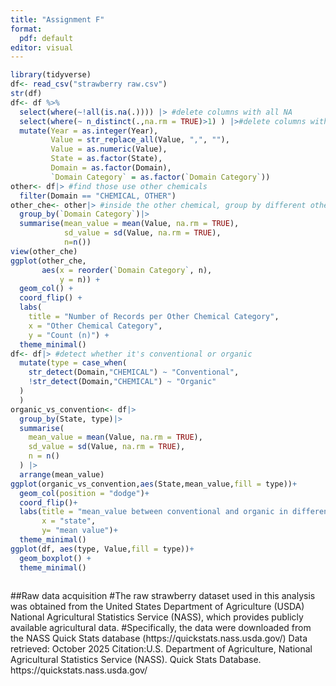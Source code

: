 ```yaml
---
title: "Assignment F"
format: 
  pdf: default
editor: visual
---
```





```r
library(tidyverse)
df<- read_csv("strawberry raw.csv")
str(df)
df<- df %>% 
  select(where(~!all(is.na(.)))) |> #delete columns with all NA
  select(where(~ n_distinct(.,na.rm = TRUE)>1) ) |>#delete columns with single value, which means no information provided in comparing
  mutate(Year = as.integer(Year),
         Value = str_replace_all(Value, ",", ""),
         Value = as.numeric(Value),
         State = as.factor(State),
         Domain = as.factor(Domain),
         `Domain Category` = as.factor(`Domain Category`)) 
other<- df|> #find those use other chemicals
  filter(Domain == "CHEMICAL, OTHER")
other_che<- other|> #inside the other chemical, group by different other chemicals
  group_by(`Domain Category`)|>
  summarise(mean_value = mean(Value, na.rm = TRUE),
            sd_value = sd(Value, na.rm = TRUE),
            n=n())
view(other_che)
ggplot(other_che,
       aes(x = reorder(`Domain Category`, n),
           y = n)) +
  geom_col() +
  coord_flip() +
  labs(
    title = "Number of Records per Other Chemical Category",
    x = "Other Chemical Category",
    y = "Count (n)") +
  theme_minimal()
df<- df|> #detect whether it's conventional or organic
  mutate(type = case_when(
    str_detect(Domain,"CHEMICAL") ~ "Conventional",
    !str_detect(Domain,"CHEMICAL") ~ "Organic"
  )
  )
organic_vs_convention<- df|>
  group_by(State, type)|>
  summarise(
    mean_value = mean(Value, na.rm = TRUE),
    sd_value = sd(Value, na.rm = TRUE),
    n = n()
  ) |>
  arrange(mean_value)
ggplot(organic_vs_convention,aes(State,mean_value,fill = type))+
  geom_col(position = "dodge")+
  coord_flip()+
  labs(title = "mean_value between conventional and organic in differenct states",
       x = "state",
       y= "mean value")+
  theme_minimal()
ggplot(df, aes(type, Value,fill = type))+
  geom_boxplot() +
  theme_minimal()



```

##Raw data acquisition #The raw strawberry dataset used in this analysis was obtained from the United States Department of Agriculture (USDA) National Agricultural Statistics Service (NASS), which provides publicly available agricultural data. #Specifically, the data were downloaded from the NASS Quick Stats database (https://quickstats.nass.usda.gov/) Data retrieved: October 2025 Citation:U.S. Department of Agriculture, National Agricultural Statistics Service (NASS). Quick Stats Database. https://quickstats.nass.usda.gov/

